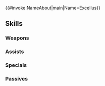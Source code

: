 {{#invoke:NameAbout|main|Name=Excellus}}{{HeroPage Tabs}}
{{Hero Infobox
|Name=Excellus
|Title=Conqueror’s Wile
|WeaponType=Red Tome
|MoveType=Infantry
|Origin=Fire Emblem Awakening
|Gender=Male
|actorEN=Spike Spencer
|actorJP=松本忍
|artist=オットン
|additionDate=June 5, 2025
|releaseDate=June 7, 2025
|cv1=10
|cv2=600600
|TagID=エクセライ
|InternalID=1252
|Properties=limited,ghb
|description=A tactician who serves Walhart, the emperor of Valm. Acts superior to others and does not hesitate to make use of and discard them. Appears in Fire Emblem Awakening.
}}
{{Stats Page
|Lv1HP=18|Lv1ATK=12|Lv1SPD=6|Lv1DEF=9|Lv1RES=8
|GRHP=55|GRATK=80|GRSPD=35|GRDEF=50|GRRES=90
}}
==Skills==
===Weapons===
{{Weapons Table
|weapon1=Fire
|weapon1Default=1
|weapon1Unlock=1
|weapon2=Elfire
|weapon2Default=2
|weapon2Unlock=2
|weapon3=Rauðrsparrow
|weapon3Default=4
|weapon3Unlock=3
|weapon4=Rauðrsparrow+
|weapon4Default=5
|weapon4Unlock=5
}}
===Assists===
{{Assists Table
|assist1=Rally Attack
|assist1Default=4
|assist1Unlock=3
|assist2=Rally Up Atk
|assist2Unlock=4
}}
===Specials===
{{Specials Table
|special1=Chilling Wind
|special1Default=4
|special1Unlock=3
|special2=Glacies
|special2Unlock=4
}}
===Passives===
{{Passives Table
|passiveB1=Def/Res Ruse 1
|passiveB2=Def/Res Ruse 2
|passiveB3=Def/Res Ruse 3
|passiveB1Unlock=3
|passiveB2Unlock=4
|passiveB3Unlock=5
|passiveC1=Atk Ploy 1
|passiveC2=Atk Ploy 2
|passiveC3=Atk Ploy 3
|passiveC1Unlock=1
|passiveC2Unlock=2
|passiveC3Unlock=4
}}
{{Heroes Navbox}}